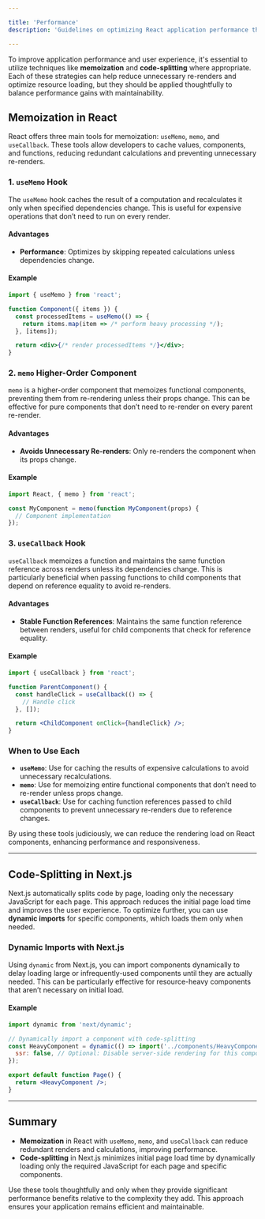 ```yaml
---

title: 'Performance'  
description: 'Guidelines on optimizing React application performance through memoization and code-splitting.'

---
```


To improve application performance and user experience, it's essential to utilize techniques like **memoization** and **code-splitting** where appropriate. Each of these strategies can help reduce unnecessary re-renders and optimize resource loading, but they should be applied thoughtfully to balance performance gains with maintainability.

## Memoization in React

React offers three main tools for memoization: `useMemo`, `memo`, and `useCallback`. These tools allow developers to cache values, components, and functions, reducing redundant calculations and preventing unnecessary re-renders.

### 1. `useMemo` Hook

The `useMemo` hook caches the result of a computation and recalculates it only when specified dependencies change. This is useful for expensive operations that don’t need to run on every render.

#### Advantages
- **Performance**: Optimizes by skipping repeated calculations unless dependencies change.

#### Example
```jsx
import { useMemo } from 'react';

function Component({ items }) {
  const processedItems = useMemo(() => {
    return items.map(item => /* perform heavy processing */);
  }, [items]);

  return <div>{/* render processedItems */}</div>;
}
```

### 2. `memo` Higher-Order Component

`memo` is a higher-order component that memoizes functional components, preventing them from re-rendering unless their props change. This can be effective for pure components that don’t need to re-render on every parent re-render.

#### Advantages
- **Avoids Unnecessary Re-renders**: Only re-renders the component when its props change.

#### Example
```jsx
import React, { memo } from 'react';

const MyComponent = memo(function MyComponent(props) {
  // Component implementation
});
```

### 3. `useCallback` Hook

`useCallback` memoizes a function and maintains the same function reference across renders unless its dependencies change. This is particularly beneficial when passing functions to child components that depend on reference equality to avoid re-renders.

#### Advantages
- **Stable Function References**: Maintains the same function reference between renders, useful for child components that check for reference equality.

#### Example
```jsx
import { useCallback } from 'react';

function ParentComponent() {
  const handleClick = useCallback(() => {
    // Handle click
  }, []);

  return <ChildComponent onClick={handleClick} />;
}
```

### When to Use Each

- **`useMemo`**: Use for caching the results of expensive calculations to avoid unnecessary recalculations.
- **`memo`**: Use for memoizing entire functional components that don’t need to re-render unless props change.
- **`useCallback`**: Use for caching function references passed to child components to prevent unnecessary re-renders due to reference changes.

By using these tools judiciously, we can reduce the rendering load on React components, enhancing performance and responsiveness.

---

## Code-Splitting in Next.js

Next.js automatically splits code by page, loading only the necessary JavaScript for each page. This approach reduces the initial page load time and improves the user experience. To optimize further, you can use **dynamic imports** for specific components, which loads them only when needed.

### Dynamic Imports with Next.js

Using `dynamic` from Next.js, you can import components dynamically to delay loading large or infrequently-used components until they are actually needed. This can be particularly effective for resource-heavy components that aren’t necessary on initial load.

#### Example
```jsx
import dynamic from 'next/dynamic';

// Dynamically import a component with code-splitting
const HeavyComponent = dynamic(() => import('../components/HeavyComponent'), {
  ssr: false, // Optional: Disable server-side rendering for this component
});

export default function Page() {
  return <HeavyComponent />;
}
```

---

## Summary

- **Memoization** in React with `useMemo`, `memo`, and `useCallback` can reduce redundant renders and calculations, improving performance.
- **Code-splitting** in Next.js minimizes initial page load time by dynamically loading only the required JavaScript for each page and specific components.

Use these tools thoughtfully and only when they provide significant performance benefits relative to the complexity they add. This approach ensures your application remains efficient and maintainable.